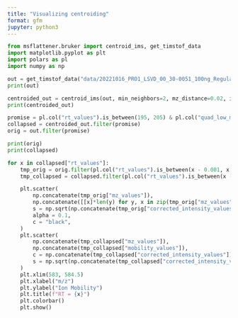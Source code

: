```yaml
---
title: "Visualizing centroiding"
format: gfm
jupyter: python3
---
```


```python
from msflattener.bruker import centroid_ims, get_timstof_data
import matplotlib.pyplot as plt
import polars as pl
import numpy as np

out = get_timstof_data("data/20221016_PRO1_LSVD_00_30-0051_100ng_Regular_P1-C6_1_11234.hdf", progbar=False, safe=False)
print(out)

centroided_out = centroid_ims(out, min_neighbors=2, mz_distance=0.02, ims_distance=0.02, progbar=False)
print(centroided_out)
```

```python
promise = pl.col("rt_values").is_between(195, 205) & pl.col("quad_low_mz_values").is_between(576, 577)
collapsed = centroided_out.filter(promise)
orig = out.filter(promise)

print(orig)
print(collapsed)
```


```python
for x in collapsed["rt_values"]:
    tmp_orig = orig.filter(pl.col("rt_values").is_between(x - 0.001, x + 0.001))
    tmp_collapsed = collapsed.filter(pl.col("rt_values").is_between(x - 0.001, x + 0.001))

    plt.scatter(
        np.concatenate(tmp_orig["mz_values"]),
        np.concatenate([[x]*len(y) for y, x in zip(tmp_orig["mz_values"], tmp_orig["mobility_values"])]),
        s = np.sqrt(np.concatenate(tmp_orig["corrected_intensity_values"])),
        alpha = 0.1,
        c = "black",
    )
    plt.scatter(
        np.concatenate(tmp_collapsed["mz_values"]),
        np.concatenate(tmp_collapsed["mobility_values"]),
        c = np.concatenate(tmp_collapsed["corrected_intensity_values"]),
        s = np.sqrt(np.concatenate(tmp_collapsed["corrected_intensity_values"])),
    )
    plt.xlim(583, 584.5)
    plt.xlabel("m/z")
    plt.ylabel("Ion Mobility")
    plt.title(f"RT = {x}")
    plt.colorbar()
    plt.show()

```
